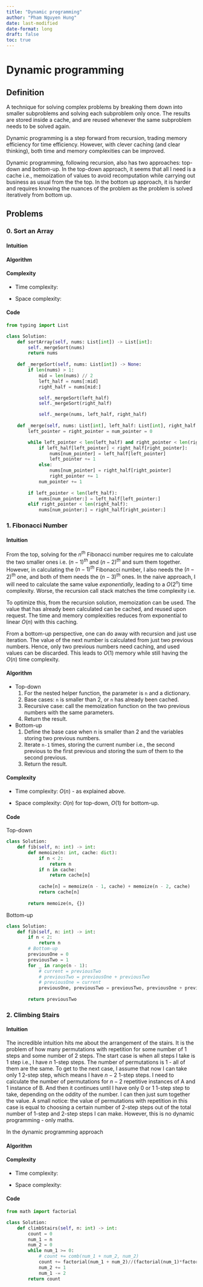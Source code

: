 ```yaml
---
title: "Dynamic programming"
author: "Pham Nguyen Hung"
date: last-modified
date-format: long
draft: false
toc: true
---
```

# Dynamic programming

## Definition

A technique for solving complex problems by breaking them down into smaller subproblems and solving each subproblem only once. The results are stored inside a cache, and are reused whenever the same subproblem needs to be solved again.

Dynamic programming is a step forward from recursion, trading memory efficiency for time efficiency. However, with clever caching (and clear thinking), both time and memory complexities can be improved.

Dynamic programming, following recursion, also has two approaches: top-down and bottom-up. In the top-down approach, it seems that all I need is a cache i.e., memoization of values to avoid recomputation while carrying out business as usual from the the top. In the bottom up approach, it is harder and requires knowing the nuances of the problem as the problem is solved iteratively from bottom up.

## Problems

### 0. Sort an Array

#### Intuition
<!-- Describe your first thoughts on how to solve this problem. -->

#### Algorithm
<!-- Describe your approach to solving the problem. -->

#### Complexity
- Time complexity:
<!-- Add your time complexity here, e.g. $$O(n)$$ -->

- Space complexity:
<!-- Add your space complexity here, e.g. $$O(n)$$ -->

#### Code
```python
from typing import List

class Solution:
    def sortArray(self, nums: List[int]) -> List[int]:
        self._mergeSort(nums)
        return nums
    
    def _mergeSort(self, nums: List[int]) -> None:
        if len(nums) > 1:
            mid = len(nums) // 2
            left_half = nums[:mid]
            right_half = nums[mid:]

            self._mergeSort(left_half)
            self._mergeSort(right_half)

            self._merge(nums, left_half, right_half)
    
    def _merge(self, nums: List[int], left_half: List[int], right_half: List[int]) -> None:
        left_pointer = right_pointer = num_pointer = 0

        while left_pointer < len(left_half) and right_pointer < len(right_half):
            if left_half[left_pointer] < right_half[right_pointer]:
                nums[num_pointer] = left_half[left_pointer]
                left_pointer += 1
            else:
                nums[num_pointer] = right_half[right_pointer]
                right_pointer += 1
            num_pointer += 1
        
        if left_pointer < len(left_half):
            nums[num_pointer:] = left_half[left_pointer:]
        elif right_pointer < len(right_half):
            nums[num_pointer:] = right_half[right_pointer:]
```

### 1. Fibonacci Number

#### Intuition

From the top, solving for the $n^{th}$ Fibonacci number requires me to calculate the two smaller ones i.e. $(n-1)^{th}$ and $(n-2)^{th}$ and sum them together. However, in calculating the $(n-1)^{th}$ Fibonacci number, I also needs the $(n-2)^{th}$ one, and both of them needs the $(n-3)^{th}$ ones. In the naive approach, I will need to calculate the same value *exponentially*, leading to a $O(2^n)$ time complexity. Worse, the recursion call stack matches the time complexity i.e.

To optimize this, from the recursion solution, memoization can be used. The value that has already been calculated can be cached, and reused upon request. The time and memory complexities reduces from exponential to linear $O(n)$ with this caching.

From a bottom-up perspective, one can do away with recursion and just use iteration. The value of the next number is calculated from just two previous numbers. Hence, only two previous numbers need caching, and used values can be discarded. This leads to $O(1)$ memory while still having the $O(n)$ time complexity.

#### Algorithm
<!-- Describe your approach to solving the problem. -->
- Top-down
  1. For the nested helper function, the parameter is `n` and a dictionary.
  2. Base cases: `n` is smaller than 2, or `n` has already been cached.
  3. Recursive case: call the memoization function on the two previous numbers with the same parameters.
  4. Return the result.

- Bottom-up
  1. Define the base case when n is smaller than 2 and the variables storing two previous numbers.
  2. Iterate `n-1` times, storing the current number i.e., the second previous to the first previous and storing the sum of them to the second previous.
  3. Return the result.

#### Complexity
- Time complexity:
<!-- Add your time complexity here, e.g. $$O(n)$$ -->
$O(n)$ - as explained above.

- Space complexity:
<!-- Add your space complexity here, e.g. $$O(n)$$ -->
$O(n)$ for top-down, $O(1)$ for bottom-up.

#### Code

Top-down
```python
class Solution:
    def fib(self, n: int) -> int:
        def memoize(n: int, cache: dict):
            if n < 2:
                return n
            if n in cache:
                return cache[n]
        
            cache[n] = memoize(n - 1, cache) + memoize(n - 2, cache)
            return cache[n]
        
        return memoize(n, {})
```
Bottom-up
```python
class Solution:
    def fib(self, n: int) -> int:
        if n < 2:
            return n
        # Bottom-up
        previousOne = 0
        previousTwo = 1
        for _ in range(n - 1):
            # current = previousTwo
            # previousTwo = previousOne + previousTwo
            # previousOne = current
            previousOne, previousTwo = previousTwo, previousOne + previousTwo
        
        return previousTwo
```

### 2. Climbing Stairs

#### Intuition
<!-- Describe your first thoughts on how to solve this problem. -->
The incredible intuition hits me about the arrangement of the stairs. It is the problem of how many permutations with repetition for some number of 1 steps and some number of 2 steps. The start case is when all steps I take is 1 step i.e., I have $n$ 1-step steps. The number of permutations is 1 - all of them are the same. To get to the next case, I assume that now I can take only $1$ 2-step step, which means I have $n-2$ 1-step steps. I need to calculate the number of permutations for $n-2$ repetitive instances of A and $1$ instance of B. And then it continues until I have only $0$ or $1$ 1-step step to take, depending on the oddity of the number. I can then just sum together the value. A small notice: the value of permutations with repetition in this case is equal to choosing a certain number of 2-step steps out of the total number of 1-step and 2-step steps I can make. However, this is no dynamic programming - only maths.

In the dynamic programming approach

#### Algorithm
<!-- Describe your approach to solving the problem. -->

#### Complexity
- Time complexity:
<!-- Add your time complexity here, e.g. $$O(n)$$ -->

- Space complexity:
<!-- Add your space complexity here, e.g. $$O(n)$$ -->

#### Code
```python
from math import factorial

class Solution:
    def climbStairs(self, n: int) -> int:
        count = 0
        num_1 = n
        num_2 = 0
        while num_1 >= 0:
            # count += comb(num_1 + num_2, num_2)
            count += factorial(num_1 + num_2)//(factorial(num_1)*factorial(num_2))
            num_2 += 1
            num_1 -= 2
        return count
```